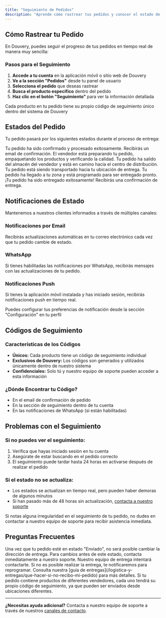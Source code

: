 ```yaml
---
title: "Seguimiento de Pedidos"
description: "Aprende cómo rastrear tus pedidos y conocer el estado de tus entregas en tiempo real"
---
```


## Cómo Rastrear tu Pedido

En Douvery, puedes seguir el progreso de tus pedidos en tiempo real de manera muy sencilla:

### Pasos para el Seguimiento

1. **Accede a tu cuenta** en la aplicación móvil o sitio web de Douvery
2. **Ve a la sección "Pedidos"** desde tu panel de usuario
3. **Selecciona el pedido** que deseas rastrear
4. **Busca el producto específico** dentro del pedido
5. **Haz clic en el botón "Seguimiento"** para ver la información detallada

<Note>
  Cada producto en tu pedido tiene su propio código de seguimiento único dentro del sistema de Douvery
</Note>

## Estados del Pedido

Tu pedido pasará por los siguientes estados durante el proceso de entrega:

<Steps>
  <Step title="Pedido Realizado">
    Tu pedido ha sido confirmado y procesado exitosamente. Recibirás un email de confirmación.
  </Step>
  <Step title="Pedido en Preparación">
    El vendedor está preparando tu pedido, empaquetando los productos y verificando la calidad.
  </Step>
  <Step title="Enviado">
    Tu pedido ha salido del almacén del vendedor y está en camino hacia el centro de distribución.
  </Step>
  <Step title="En Tránsito">
    Tu pedido está siendo transportado hacia tu ubicación de entrega.
  </Step>
  <Step title="Disponible para Entrega">
    Tu pedido ha llegado a tu zona y está programado para ser entregado pronto.
  </Step>
  <Step title="Entregado">
    ¡Tu pedido ha sido entregado exitosamente! Recibirás una confirmación de entrega.
  </Step>
</Steps>

## Notificaciones de Estado

Mantenemos a nuestros clientes informados a través de múltiples canales:

### **Notificaciones por Email**
Recibirás actualizaciones automáticas en tu correo electrónico cada vez que tu pedido cambie de estado.

### **WhatsApp**
Si tienes habilitadas las notificaciones por WhatsApp, recibirás mensajes con las actualizaciones de tu pedido.

### **Notificaciones Push**
Si tienes la aplicación móvil instalada y has iniciado sesión, recibirás notificaciones push en tiempo real.

<Tip>
  Puedes configurar tus preferencias de notificación desde la sección "Configuración" en tu perfil
</Tip>

## Códigos de Seguimiento

### Características de los Códigos
- **Únicos:** Cada producto tiene un código de seguimiento individual
- **Exclusivos de Douvery:** Los códigos son generados y utilizados únicamente dentro de nuestro sistema
- **Confidenciales:** Solo tú y nuestro equipo de soporte pueden acceder a esta información

### ¿Dónde Encontrar tu Código?
- En el email de confirmación de pedido
- En la sección de seguimiento dentro de tu cuenta
- En las notificaciones de WhatsApp (si están habilitadas)

## Problemas con el Seguimiento

### Si no puedes ver el seguimiento:
1. Verifica que hayas iniciado sesión en tu cuenta
2. Asegúrate de estar buscando en el pedido correcto
3. El seguimiento puede tardar hasta 24 horas en activarse después de realizar el pedido

### Si el estado no se actualiza:
- Los estados se actualizan en tiempo real, pero pueden haber demoras de algunos minutos
- Si han pasado más de 48 horas sin actualización, [contacta a nuestro soporte](/ayudas-y-mas/contactos)

<Warning>
  Si notas alguna irregularidad en el seguimiento de tu pedido, no dudes en contactar a nuestro equipo de soporte para recibir asistencia inmediata.
</Warning>

## Preguntas Frecuentes

<AccordionGroup>
  <Accordion title="¿Puedo cambiar la dirección de entrega después de realizar el pedido?">
    Una vez que tu pedido esté en estado "Enviado", no será posible cambiar la dirección de entrega. Para cambios antes de este estado, contacta inmediatamente a nuestro soporte.
  </Accordion>

  <Accordion title="¿Qué pasa si no estoy en casa cuando llegue mi pedido?">
    Nuestro equipo de entrega intentará contactarte. Si no es posible realizar la entrega, te notificaremos para reprogramar. Consulta nuestra [guía de entregas](/logistica-y-entregas/que-hacer-si-no-recibo-mi-pedido) para más detalles.
  </Accordion>

  <Accordion title="¿Por qué mi pedido tiene múltiples códigos de seguimiento?">
    Si tu pedido contiene productos de diferentes vendedores, cada uno tendrá su propio código de seguimiento, ya que pueden ser enviados desde ubicaciones diferentes.
  </Accordion>
</AccordionGroup>

---

**¿Necesitas ayuda adicional?** Contacta a nuestro equipo de soporte a través de nuestros [canales de contacto](/ayudas-y-mas/contactos).